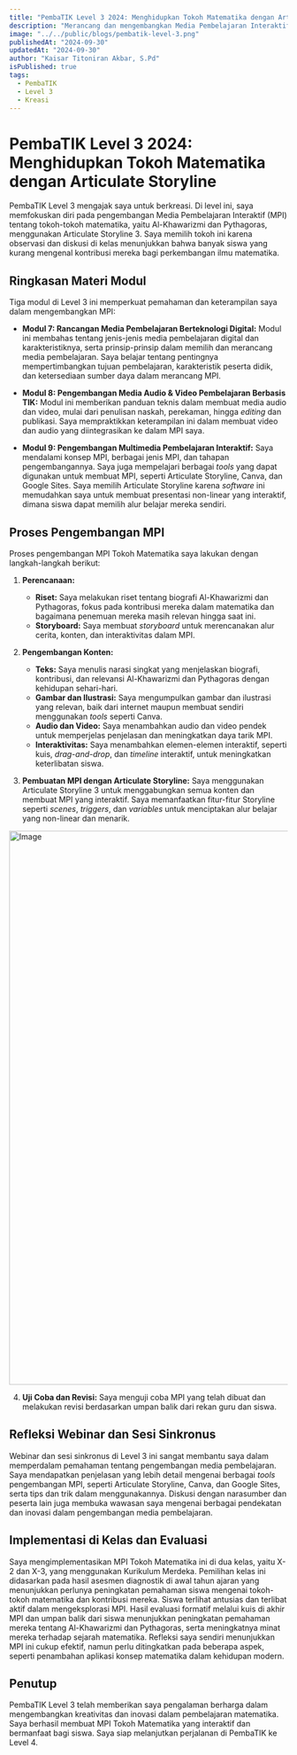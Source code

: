 ```yaml
---
title: "PembaTIK Level 3 2024: Menghidupkan Tokoh Matematika dengan Articulate Storyline"
description: "Merancang dan mengembangkan Media Pembelajaran Interaktif (MPI) tentang Al-Khawarizmi dan Pythagoras untuk meningkatkan pemahaman siswa dan menumbuhkan rasa cinta terhadap matematika."
image: "../../public/blogs/pembatik-level-3.png"
publishedAt: "2024-09-30"
updatedAt: "2024-09-30"
author: "Kaisar Titoniran Akbar, S.Pd"
isPublished: true
tags:
  - PembaTIK
  - Level 3
  - Kreasi
---
```


# PembaTIK Level 3 2024: Menghidupkan Tokoh Matematika dengan Articulate Storyline

PembaTIK Level 3  mengajak  saya  untuk  berkreasi.  Di  level  ini,  saya  memfokuskan  diri  pada  pengembangan  Media  Pembelajaran  Interaktif  (MPI)  tentang  tokoh-tokoh  matematika,  yaitu  Al-Khawarizmi  dan  Pythagoras,  menggunakan  Articulate  Storyline  3.  Saya  memilih  tokoh  ini  karena  observasi  dan  diskusi  di  kelas  menunjukkan  bahwa  banyak  siswa  yang  kurang  mengenal  kontribusi  mereka  bagi  perkembangan  ilmu  matematika.

## Ringkasan Materi Modul

Tiga modul di Level 3  ini  memperkuat  pemahaman  dan  keterampilan  saya  dalam  mengembangkan  MPI:

* **Modul 7: Rancangan Media Pembelajaran Berteknologi Digital:** Modul ini  membahas  tentang  jenis-jenis  media  pembelajaran  digital  dan  karakteristiknya,  serta  prinsip-prinsip  dalam  memilih  dan  merancang  media  pembelajaran.  Saya  belajar  tentang  pentingnya  mempertimbangkan  tujuan  pembelajaran,  karakteristik  peserta  didik,  dan  ketersediaan  sumber  daya  dalam  merancang  MPI.

* **Modul 8: Pengembangan Media Audio & Video Pembelajaran Berbasis TIK:** Modul  ini  memberikan  panduan  teknis  dalam  membuat  media  audio  dan  video,  mulai  dari  penulisan  naskah,  perekaman,  hingga  *editing*  dan  publikasi.  Saya  mempraktikkan  keterampilan  ini  dalam  membuat  video  dan  audio  yang  diintegrasikan  ke  dalam  MPI  saya.

* **Modul 9: Pengembangan Multimedia Pembelajaran Interaktif:** Saya  mendalami  konsep  MPI,  berbagai  jenis  MPI,  dan  tahapan  pengembangannya.  Saya  juga  mempelajari  berbagai  *tools*  yang  dapat  digunakan  untuk  membuat  MPI,  seperti  Articulate  Storyline,  Canva,  dan  Google  Sites.  Saya  memilih  Articulate  Storyline  karena  *software*  ini  memudahkan  saya  untuk  membuat  presentasi  non-linear  yang  interaktif,  dimana  siswa  dapat  memilih  alur  belajar  mereka  sendiri.


## Proses Pengembangan MPI

Proses  pengembangan  MPI  Tokoh  Matematika  saya  lakukan  dengan  langkah-langkah  berikut:

1. **Perencanaan:**
    * **Riset:** Saya  melakukan  riset  tentang  biografi  Al-Khawarizmi  dan  Pythagoras,  fokus  pada  kontribusi  mereka  dalam  matematika  dan  bagaimana  penemuan  mereka  masih  relevan  hingga  saat  ini.
    * **Storyboard:** Saya  membuat  *storyboard*  untuk  merencanakan  alur  cerita,  konten,  dan  interaktivitas  dalam  MPI.

2. **Pengembangan Konten:**
    * **Teks:** Saya  menulis  narasi  singkat  yang  menjelaskan  biografi,  kontribusi,  dan  relevansi  Al-Khawarizmi  dan  Pythagoras  dengan  kehidupan  sehari-hari.
    * **Gambar dan Ilustrasi:** Saya  mengumpulkan  gambar  dan  ilustrasi  yang  relevan,  baik  dari  internet  maupun  membuat  sendiri  menggunakan  *tools*  seperti  Canva.
    * **Audio dan Video:** Saya  menambahkan  audio  dan  video  pendek  untuk  memperjelas  penjelasan  dan  meningkatkan  daya  tarik  MPI.
    * **Interaktivitas:** Saya  menambahkan  elemen-elemen  interaktif,  seperti  kuis,  *drag-and-drop*,  dan  *timeline*  interaktif,  untuk  meningkatkan  keterlibatan  siswa.

3. **Pembuatan MPI dengan Articulate Storyline:**  Saya  menggunakan  Articulate  Storyline  3  untuk  menggabungkan  semua  konten  dan  membuat  MPI  yang  interaktif.  Saya  memanfaatkan  fitur-fitur  Storyline  seperti  *scenes*, *triggers*,  dan *variables*  untuk  menciptakan  alur  belajar  yang  non-linear  dan  menarik.  

<Image
  src="/blogs/banner-pembatik-level-3.png"
  width="707"
  height="1000"
  alt="Image"
  sizes="100vw"
/>

4. **Uji Coba dan Revisi:**  Saya  menguji  coba  MPI  yang  telah  dibuat  dan  melakukan  revisi  berdasarkan  umpan  balik  dari  rekan  guru  dan  siswa.

## Refleksi Webinar dan Sesi Sinkronus

Webinar  dan  sesi  sinkronus  di  Level  3  ini  sangat  membantu  saya  dalam  memperdalam  pemahaman  tentang  pengembangan  media  pembelajaran.  Saya  mendapatkan  penjelasan  yang  lebih  detail  mengenai  berbagai  *tools*  pengembangan  MPI,  seperti  Articulate  Storyline,  Canva,  dan  Google  Sites,  serta  tips  dan  trik  dalam  menggunakannya.  Diskusi  dengan  narasumber  dan  peserta  lain  juga  membuka  wawasan  saya  mengenai  berbagai  pendekatan  dan  inovasi  dalam  pengembangan  media  pembelajaran.

## Implementasi di Kelas dan Evaluasi

Saya mengimplementasikan MPI Tokoh Matematika ini di dua kelas,  yaitu  X-2  dan  X-3,  yang  menggunakan  Kurikulum  Merdeka.  Pemilihan  kelas  ini  didasarkan  pada  hasil  asesmen  diagnostik  di  awal  tahun  ajaran  yang  menunjukkan  perlunya  peningkatan  pemahaman  siswa  mengenai  tokoh-tokoh  matematika  dan  kontribusi  mereka.  Siswa  terlihat  antusias  dan  terlibat  aktif  dalam  mengeksplorasi  MPI.  Hasil  evaluasi  formatif  melalui  kuis  di  akhir  MPI  dan  umpan  balik  dari  siswa  menunjukkan  peningkatan  pemahaman  mereka  tentang  Al-Khawarizmi  dan  Pythagoras,  serta  meningkatnya  minat  mereka  terhadap  sejarah  matematika.   Refleksi  saya  sendiri  menunjukkan  MPI  ini  cukup  efektif,  namun  perlu  ditingkatkan  pada  beberapa  aspek,  seperti  penambahan  aplikasi  konsep  matematika  dalam  kehidupan  modern.

## Penutup

PembaTIK  Level  3  telah  memberikan  saya  pengalaman  berharga  dalam  mengembangkan  kreativitas  dan  inovasi  dalam  pembelajaran  matematika.  Saya  berhasil  membuat  MPI  Tokoh  Matematika  yang  interaktif  dan  bermanfaat  bagi  siswa.  Saya  siap  melanjutkan  perjalanan  di  PembaTIK  ke  Level  4.